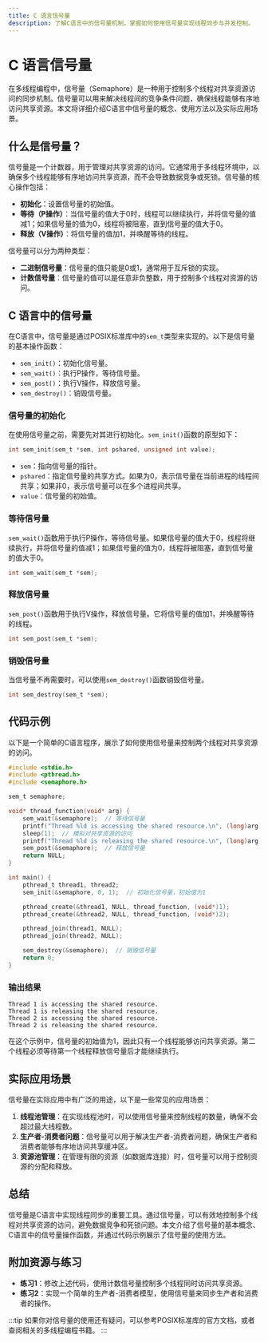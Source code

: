 ```yaml
---
title: C 语言信号量
description: 了解C语言中的信号量机制，掌握如何使用信号量实现线程同步与并发控制。
---
```


# C 语言信号量

在多线程编程中，信号量（Semaphore）是一种用于控制多个线程对共享资源访问的同步机制。信号量可以用来解决线程间的竞争条件问题，确保线程能够有序地访问共享资源。本文将详细介绍C语言中信号量的概念、使用方法以及实际应用场景。

## 什么是信号量？

信号量是一个计数器，用于管理对共享资源的访问。它通常用于多线程环境中，以确保多个线程能够有序地访问共享资源，而不会导致数据竞争或死锁。信号量的核心操作包括：

- **初始化**：设置信号量的初始值。
- **等待（P操作）**：当信号量的值大于0时，线程可以继续执行，并将信号量的值减1；如果信号量的值为0，线程将被阻塞，直到信号量的值大于0。
- **释放（V操作）**：将信号量的值加1，并唤醒等待的线程。

信号量可以分为两种类型：
- **二进制信号量**：信号量的值只能是0或1，通常用于互斥锁的实现。
- **计数信号量**：信号量的值可以是任意非负整数，用于控制多个线程对资源的访问。

## C 语言中的信号量

在C语言中，信号量是通过POSIX标准库中的`sem_t`类型来实现的。以下是信号量的基本操作函数：

- `sem_init()`：初始化信号量。
- `sem_wait()`：执行P操作，等待信号量。
- `sem_post()`：执行V操作，释放信号量。
- `sem_destroy()`：销毁信号量。

### 信号量的初始化

在使用信号量之前，需要先对其进行初始化。`sem_init()`函数的原型如下：

```c
int sem_init(sem_t *sem, int pshared, unsigned int value);
```

- `sem`：指向信号量的指针。
- `pshared`：指定信号量的共享方式。如果为0，表示信号量在当前进程的线程间共享；如果非0，表示信号量可以在多个进程间共享。
- `value`：信号量的初始值。

### 等待信号量

`sem_wait()`函数用于执行P操作，等待信号量。如果信号量的值大于0，线程将继续执行，并将信号量的值减1；如果信号量的值为0，线程将被阻塞，直到信号量的值大于0。

```c
int sem_wait(sem_t *sem);
```

### 释放信号量

`sem_post()`函数用于执行V操作，释放信号量。它将信号量的值加1，并唤醒等待的线程。

```c
int sem_post(sem_t *sem);
```

### 销毁信号量

当信号量不再需要时，可以使用`sem_destroy()`函数销毁信号量。

```c
int sem_destroy(sem_t *sem);
```

## 代码示例

以下是一个简单的C语言程序，展示了如何使用信号量来控制两个线程对共享资源的访问。

```c
#include <stdio.h>
#include <pthread.h>
#include <semaphore.h>

sem_t semaphore;

void* thread_function(void* arg) {
    sem_wait(&semaphore);  // 等待信号量
    printf("Thread %ld is accessing the shared resource.\n", (long)arg);
    sleep(1);  // 模拟对共享资源的访问
    printf("Thread %ld is releasing the shared resource.\n", (long)arg);
    sem_post(&semaphore);  // 释放信号量
    return NULL;
}

int main() {
    pthread_t thread1, thread2;
    sem_init(&semaphore, 0, 1);  // 初始化信号量，初始值为1

    pthread_create(&thread1, NULL, thread_function, (void*)1);
    pthread_create(&thread2, NULL, thread_function, (void*)2);

    pthread_join(thread1, NULL);
    pthread_join(thread2, NULL);

    sem_destroy(&semaphore);  // 销毁信号量
    return 0;
}
```

### 输出结果

```
Thread 1 is accessing the shared resource.
Thread 1 is releasing the shared resource.
Thread 2 is accessing the shared resource.
Thread 2 is releasing the shared resource.
```

在这个示例中，信号量的初始值为1，因此只有一个线程能够访问共享资源。第二个线程必须等待第一个线程释放信号量后才能继续执行。

## 实际应用场景

信号量在实际应用中有广泛的用途，以下是一些常见的应用场景：

1. **线程池管理**：在实现线程池时，可以使用信号量来控制线程的数量，确保不会超过最大线程数。
2. **生产者-消费者问题**：信号量可以用于解决生产者-消费者问题，确保生产者和消费者能够有序地访问共享缓冲区。
3. **资源池管理**：在管理有限的资源（如数据库连接）时，信号量可以用于控制资源的分配和释放。

## 总结

信号量是C语言中实现线程同步的重要工具。通过信号量，可以有效地控制多个线程对共享资源的访问，避免数据竞争和死锁问题。本文介绍了信号量的基本概念、C语言中的信号量操作函数，并通过代码示例展示了信号量的使用方法。

## 附加资源与练习

- **练习1**：修改上述代码，使用计数信号量控制多个线程同时访问共享资源。
- **练习2**：实现一个简单的生产者-消费者模型，使用信号量来同步生产者和消费者的操作。

:::tip
如果你对信号量的使用还有疑问，可以参考POSIX标准库的官方文档，或者查阅相关的多线程编程书籍。
:::